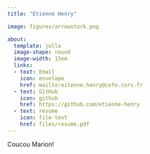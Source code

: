 ```yaml
---
title: "Etienne Henry"

image: figures/arrowstork.png

about: 
  template: jolla
  image-shape: round
  image-width: 15em
  links: 
  - text: Email
    icon: envelope
    href: mailto:eitenne.henry@cefe.cnrs.fr
  - text: GitHub
    icon: github
    href: https://github.com/etienne-henry
  - text: resume
    icon: file-text
    href: files/resume.pdf
---
```


Coucou Marion!
